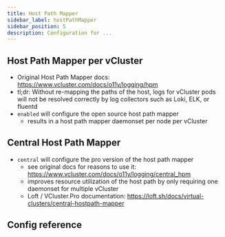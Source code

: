 ```yaml
---
title: Host Path Mapper
sidebar_label: hostPathMapper
sidebar_position: 5
description: Configuration for ...
---
```



## Host Path Mapper per vCluster
- Original Host Path Mapper docs: https://www.vcluster.com/docs/o11y/logging/hpm
- tl;dr: Without re-mapping the paths of the host, logs for vCluster pods will not be resolved correctly by log collectors such as Loki, ELK, or fluentd
- `enabled` will configure the open source host path mapper
  - results in a host path mapper daemonset per node per vCluster

## Central Host Path Mapper
- `central` will configure the pro version of the host path mapper
  - see original docs for reasons to use it: https://www.vcluster.com/docs/o11y/logging/central_hpm
  - improves resource utilization of the host path by only requiring one daemonset for multiple vCluster
  - Loft / VCluster.Pro documentation: https://loft.sh/docs/virtual-clusters/central-hostpath-mapper
<ProAdmonition/>

## Config reference

<HostPathMapper/>